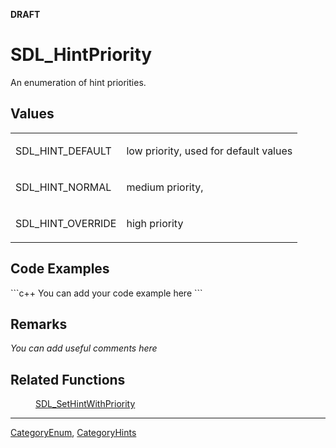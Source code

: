 <!-- pragma section-numbers off -->
<!-- pragma camelcase off -->
'''DRAFT'''

= SDL_HintPriority =
An enumeration of hint priorities.


== Values ==
{|
|SDL_HINT_DEFAULT
|low priority, used for default values
|-
|SDL_HINT_NORMAL
|medium priority, 
|-
|SDL_HINT_OVERRIDE
|high priority
|}

== Code Examples ==
```c++
You can add your code example here
```

== Remarks ==
''You can add useful comments here''

== Related Functions ==
:[[SDL_SetHintWithPriority]]

----
[[CategoryEnum]], [[CategoryHints]]
